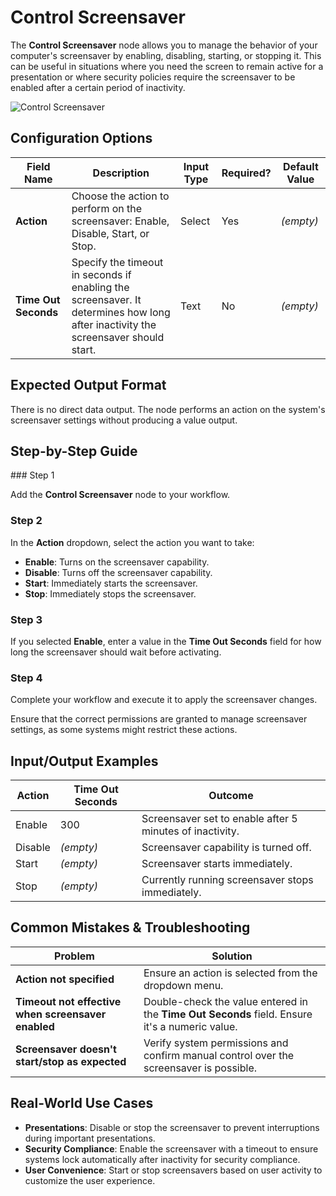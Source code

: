 
# Control Screensaver

The **Control Screensaver** node allows you to manage the behavior of your computer's screensaver by enabling, disabling, starting, or stopping it. This can be useful in situations where you need the screen to remain active for a presentation or where security policies require the screensaver to be enabled after a certain period of inactivity.

![Control Screensaver](./control-screensaver.png)

## Configuration Options

| Field Name           | Description                                                                                                                       | Input Type | Required? | Default Value |
| -------------------- | --------------------------------------------------------------------------------------------------------------------------------- | ---------- | --------- | ------------- |
| **Action**           | Choose the action to perform on the screensaver: Enable, Disable, Start, or Stop.                                                 | Select     | Yes       | _(empty)_     |
| **Time Out Seconds** | Specify the timeout in seconds if enabling the screensaver. It determines how long after inactivity the screensaver should start. | Text       | No        | _(empty)_     |

## Expected Output Format

There is no direct data output. The node performs an action on the system's screensaver settings without producing a value output.

## Step-by-Step Guide

<Steps>
### Step 1

Add the **Control Screensaver** node to your workflow.

### Step 2

In the **Action** dropdown, select the action you want to take:

- **Enable**: Turns on the screensaver capability.
- **Disable**: Turns off the screensaver capability.
- **Start**: Immediately starts the screensaver.
- **Stop**: Immediately stops the screensaver.

### Step 3

If you selected **Enable**, enter a value in the **Time Out Seconds** field for how long the screensaver should wait before activating.

### Step 4

Complete your workflow and execute it to apply the screensaver changes.

</Steps>

<Callout type="warning" title="Important">
  Ensure that the correct permissions are granted to manage screensaver
  settings, as some systems might restrict these actions.
</Callout>

## Input/Output Examples

| Action  | Time Out Seconds | Outcome                                                  |
| ------- | ---------------- | -------------------------------------------------------- |
| Enable  | 300              | Screensaver set to enable after 5 minutes of inactivity. |
| Disable | _(empty)_        | Screensaver capability is turned off.                    |
| Start   | _(empty)_        | Screensaver starts immediately.                          |
| Stop    | _(empty)_        | Currently running screensaver stops immediately.         |

## Common Mistakes & Troubleshooting

| Problem                                            | Solution                                                                                       |
| -------------------------------------------------- | ---------------------------------------------------------------------------------------------- |
| **Action not specified**                           | Ensure an action is selected from the dropdown menu.                                           |
| **Timeout not effective when screensaver enabled** | Double-check the value entered in the **Time Out Seconds** field. Ensure it's a numeric value. |
| **Screensaver doesn't start/stop as expected**     | Verify system permissions and confirm manual control over the screensaver is possible.         |

## Real-World Use Cases

- **Presentations**: Disable or stop the screensaver to prevent interruptions during important presentations.
- **Security Compliance**: Enable the screensaver with a timeout to ensure systems lock automatically after inactivity for security compliance.
- **User Convenience**: Start or stop screensavers based on user activity to customize the user experience.
